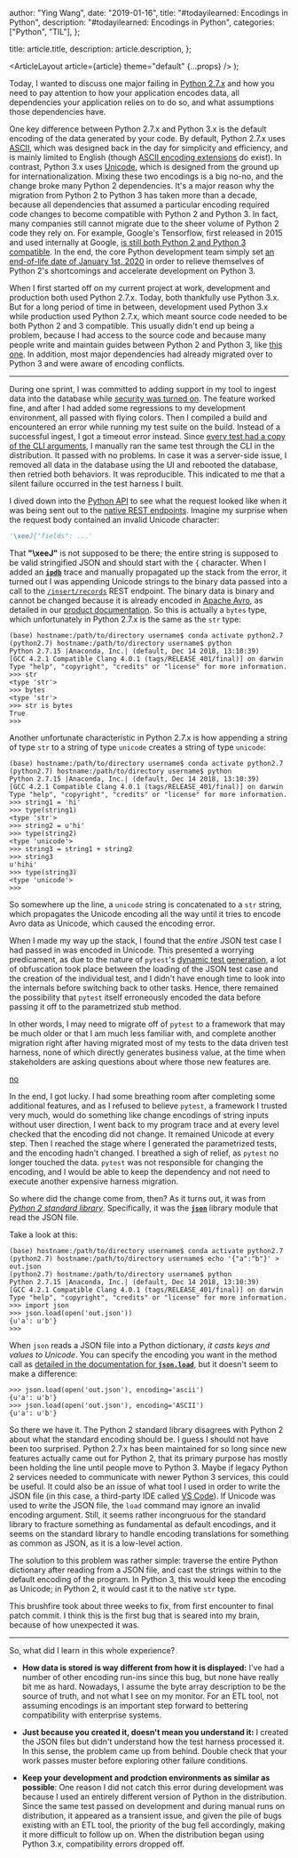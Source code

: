 
  author: "Ying Wang",
  date: "2019-01-16",
  title: "#todayilearned: Encodings in Python",
  description: "#todayilearned: Encodings in Python",
  categories: ["Python", "TIL"],
};

  title: article.title,
  description: article.description,
};

  <ArticleLayout article={article} theme="default" {...props} />
);

Today, I wanted to discuss one major failing in [Python
2.7.x](https://www.python.org/download/releases/2.7/) and how you need to pay
attention to how your application encodes data, all dependencies your
application relies on to do so, and what assumptions those dependencies have.

One key difference between Python 2.7.x and Python 3.x is the default encoding
of the data generated by your code. By default, Python 2.7.x uses
[ASCII](https://en.wikipedia.org/wiki/ASCII), which was designed back in the day
for simplicity and efficiency, and is mainly limited to English (though [ASCII
encoding extensions](https://en.wikipedia.org/wiki/Extended_ASCII) do exist). In
contrast, Python 3.x uses [Unicode](https://en.wikipedia.org/wiki/Unicode),
which is designed from the ground up for internationalization. Mixing these two
encodings is a big no-no, and the change broke many Python 2 dependencies. It's
a major reason why the migration from Python 2 to Python 3 has taken more than a
decade, because all dependencies that assumed a particular encoding required
code changes to become compatible with Python 2 and Python 3. In fact, many
companies still cannot migrate due to the sheer volume of Python 2 code they
rely on. For example, Google's Tensorflow, first released in 2015 and used
internally at Google, [is still both Python 2 and Python 3
compatible](https://www.tensorflow.org/install/pip). In the end, the core Python
development team simply set [an end-of-life date of January 1st,
2020](https://github.com/python/devguide/pull/344) in order to relieve
themselves of Python 2's shortcomings and accelerate development on Python 3.

When I first started off on my current project at work, development and
production both used Python 2.7.x. Today, both thankfully use Python 3.x. But
for a long period of time in between, development used Python 3.x while
production used Python 2.7.x, which meant source code needed to be both Python 2
and 3 compatible. This usually didn't end up being a problem, because I had
access to the source code and because many people write and maintain guides
between Python 2 and Python 3, like [this
one](https://python-future.org/compatible_idioms.html). In addition, most major
dependencies had already migrated over to Python 3 and were aware of encoding
conflicts.

---

During one sprint, I was committed to adding support in my tool to ingest data
into the database while [security was turned
on](https://www.kinetica.com/docs/security/sec_httpd_setup.html). The feature
worked fine, and after I had added some regressions to my development
environment, all passed with flying colors. Then I compiled a build and
encountered an error while running my test suite on the build. Instead of a
successful ingest, I got a timeout error instead. Since [every test had a copy
of the CLI arguments](/posts/2018/12/10/data_driven_testing_three), I manually
ran the same test through the CLI in the distribution. It passed with no
problems. In case it was a server-side issue, I removed all data in the database
using the UI and rebooted the database, then retried both behaviors. It was
reproducible. This indicated to me that a silent failure occurred in the test
harness I built.

I dived down into the [Python
API](https://github.com/kineticadb/kinetica-api-python) to see what the request
looked like when it was being sent out to the [native REST
endpoints](https://www.kinetica.com/docs/6.2/api/rest/index.html). Imagine my
surprise when the request body contained an invalid Unicode character:

```python
'\xeeJ{"fields": ...'
```

That **"\xeeJ"** is not supposed to be there; the entire string is supposed to
be valid stringified JSON and should start with the `{` character. When I added
an [**`ipdb`**](https://github.com/gotcha/ipdb) trace and manually propagated up
the stack from the error, it turned out I was appending Unicode strings to the
binary data passed into a call to the
[`/insert/records`](https://www.kinetica.com/docs/6.2/api/rest/insert_records_rest.html)
REST endpoint. The binary data is binary and cannot be changed because it is
already encoded in [Apache Avro](https://avro.apache.org/), as detailed in our
[product documentation](https://www.kinetica.com/docs/). So this is actually a
`bytes` type, which unfortunately in Python 2.7.x is the same as the `str` type:

```
(base) hostname:/path/to/directory username$ conda activate python2.7
(python2.7) hostname:/path/to/directory username$ python
Python 2.7.15 |Anaconda, Inc.| (default, Dec 14 2018, 13:10:39)
[GCC 4.2.1 Compatible Clang 4.0.1 (tags/RELEASE_401/final)] on darwin
Type "help", "copyright", "credits" or "license" for more information.
>>> str
<type 'str'>
>>> bytes
<type 'str'>
>>> str is bytes
True
>>>
```

Another unfortunate characteristic in Python 2.7.x is how appending a string of
type `str` to a string of type `unicode` creates a string of type `unicode`:

```
(base) hostname:/path/to/directory username$ conda activate python2.7
(python2.7) hostname:/path/to/directory username$ python
Python 2.7.15 |Anaconda, Inc.| (default, Dec 14 2018, 13:10:39)
[GCC 4.2.1 Compatible Clang 4.0.1 (tags/RELEASE_401/final)] on darwin
Type "help", "copyright", "credits" or "license" for more information.
>>> string1 = 'hi'
>>> type(string1)
<type 'str'>
>>> string2 = u'hi'
>>> type(string2)
<type 'unicode'>
>>> string3 = string1 + string2
>>> string3
u'hihi'
>>> type(string3)
<type 'unicode'>
>>>
```

So somewhere up the line, a `unicode` string is concatenated to a `str` string,
which propagates the Unicode encoding all the way until it tries to encode Avro
data as Unicode, which caused the encoding error.

When I made my way up the stack, I found that the _entire_ JSON test case I had
passed in was encoded in Unicode. This presented a worrying predicament, as due
to the nature of `pytest`'s [dynamic test
generation](https://docs.pytest.org/en/latest/parametrize.html#pytest-generate-tests),
a lot of obfuscation took place between the loading of the JSON test case and
the creation of the individual test, and I didn't have enough time to look into
the internals before switching back to other tasks. Hence, there remained the
possibility that `pytest` itself erroneously encoded the data before passing it
off to the parametrized stub method.

In other words, I may need to migrate off of `pytest` to a framework that may be
much older or that I am much less familiar with, and complete another migration
right after having migrated most of my tests to the data driven test harness,
none of which directly generates business value, at the time when stakeholders
are asking questions about where those new features are.

[no](/images/2019/01/16/python_encodings_1.png)

In the end, I got lucky. I had some breathing room after completing some
additional features, and as I refused to believe `pytest`, a framework I trusted
very much, would do something like change encodings of string inputs without
user direction, I went back to my program trace and at every level checked that
the encoding did not change. It remained Unicode at every step. Then I reached
the stage where I generated the parametrized tests, and the encoding hadn't
changed. I breathed a sigh of relief, as `pytest` no longer touched the data.
`pytest` was not responsible for changing the encoding, and I would be able to
keep the dependency and not need to execute another expensive harness migration.

So where did the change come from, then? As it turns out, it was from _[Python 2
standard library](https://docs.python.org/2/library/)_. Specifically, it was the
[**`json`**](https://docs.python.org/2/library/json.html) library module that
read the JSON file.

Take a look at this:

```
(base) hostname:/path/to/directory username$ conda activate python2.7
(python2.7) hostname:/path/to/directory username$ echo '{"a":"b"}' > out.json
(python2.7) hostname:/path/to/directory username$ python
Python 2.7.15 |Anaconda, Inc.| (default, Dec 14 2018, 13:10:39)
[GCC 4.2.1 Compatible Clang 4.0.1 (tags/RELEASE_401/final)] on darwin
Type "help", "copyright", "credits" or "license" for more information.
>>> import json
>>> json.load(open('out.json'))
{u'a': u'b'}
>>>
```

When `json` reads a JSON file into a Python dictionary, _it casts keys and
values to Unicode_. You can specify the encoding you want in the method call as
[detailed in the documentation for
**`json.load`**](https://docs.python.org/2/library/json.html#json.load), but it
doesn't seem to make a difference:

```
>>> json.load(open('out.json'), encoding='ascii')
{u'a': u'b'}
>>> json.load(open('out.json'), encoding='ASCII')
{u'a': u'b'}
```

So there we have it. The Python 2 standard library disagrees with Python 2 about
what the standard encoding should be. I guess I should not have been too
surprised. Python 2.7.x has been maintained for so long since new features
actually came out for Python 2, that its primary purpose has mostly been holding
the line until people move to Python 3. Maybe if legacy Python 2 services needed
to communicate with newer Python 3 services, this could be useful. It could also
be an issue of what tool I used in order to write the JSON file (in this case, a
third-party IDE called [VS Code](https://code.visualstudio.com/)). If Unicode
was used to write the JSON file, the `load` command may ignore an invalid
encoding argument. Still, it seems rather incongruous for the standard library
to fracture something as fundamental as default encodings, and it seems on the
standard library to handle encoding translations for something as common as
JSON, as it is a low-level action.

The solution to this problem was rather simple: traverse the entire Python
dictionary after reading from a JSON file, and cast the strings within to the
default encoding of the program. In Python 3, this would keep the encoding as
Unicode; in Python 2, it would cast it to the native `str` type.

This brushfire took about three weeks to fix, from first encounter to final
patch commit. I think this is the first bug that is seared into my brain,
because of how unexpected it was.

---

So, what did I learn in this whole experience?

- **How data is stored is way different from how it is displayed:** I've had a
  number of other encoding run-ins since this bug, but none have really bit me
  as hard. Nowadays, I assume the byte array description to be the source of
  truth, and not what I see on my monitor. For an ETL tool, not assuming
  encodings is an important step forward to bettering compatibility with
  enterprise systems.

- **Just because you created it, doesn't mean you understand it:** I created the
  JSON files but didn't understand how the test harness processed it. In this
  sense, the problem came up from behind. Double check that your work passes
  muster before exploring other failure conditions.

- **Keep your development and prodction environments as similar as possible**:
  One reason I did not catch this error during development was because I used an
  entirely different version of Python in the distribution. Since the same test
  passed on development and during manual runs on distribution, it appeared as a
  transient issue, and given the pile of bugs existing with an ETL tool, the
  priority of the bug fell accordingly, making it more difficult to follow up
  on. When the distribution began using Python 3.x, compatibility errors dropped
  off.
